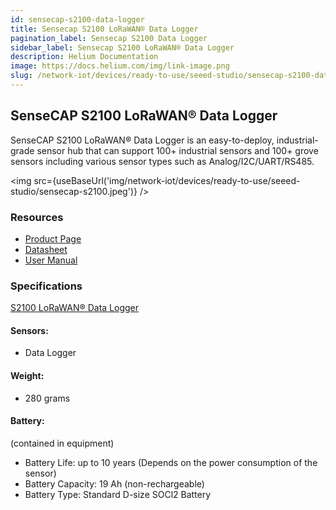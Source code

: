 ```yaml
---
id: sensecap-s2100-data-logger
title: Sensecap S2100 LoRaWAN® Data Logger
pagination_label: Sensecap S2100 Data Logger
sidebar_label: Sensecap S2100 LoRaWAN® Data Logger
description: Helium Documentation
image: https://docs.helium.com/img/link-image.png
slug: /network-iot/devices/ready-to-use/seeed-studio/sensecap-s2100-data-logger
---
```



<LegacyContentBanner />

## SenseCAP S2100 LoRaWAN® Data Logger

SenseCAP S2100 LoRaWAN® Data Logger is an easy-to-deploy, industrial-grade sensor hub that can
support 100+ industrial sensors and 100+ grove sensors including various sensor types such as
Analog/I2C/UART/RS485.

<img src={useBaseUrl('img/network-iot/devices/ready-to-use/seeed-studio/sensecap-s2100.jpeg')} />

### Resources

- [Product Page](https://www.seeedstudio.com/SenseCAP-S2100-LoRaWAN-Data-Logger-p-5361.html)
- [Datasheet](https://drive.google.com/file/d/1HfZMCDgKOhgWbJDyBI8cY4T2JVEOh9fF/view?usp=sharing)
- [User Manual](https://drive.google.com/file/d/1Jq9Nigpjzda6mw9a20I6FHBEfS25PdAA/view?usp=sharing)

### Specifications

[S2100 LoRaWAN® Data Logger](https://drive.google.com/file/d/1HfZMCDgKOhgWbJDyBI8cY4T2JVEOh9fF/view)

#### Sensors:

- Data Logger

#### Weight:

- 280 grams

#### Battery:

(contained in equipment)

- Battery Life: up to 10 years (Depends on the power consumption of the sensor)
- Battery Capacity: 19 Ah (non-rechargeable)
- Battery Type: Standard D-size SOCl2 Battery
